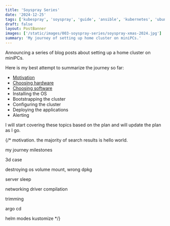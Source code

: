 ```yaml
---
title: 'Soyspray Series'
date: '2024-12-25'
tags: ['kubespray', 'soyspray', 'guide', 'ansible', 'kubernetes', 'ubuntu']
draft: false
layout: PostBanner
images: ['/static/images/003-soyspray-series/soyspray-xmas-2024.jpg']
summary: 'My journey of setting up home cluster on miniPCs.'
---
```


Announcing a series of blog posts about setting up a home cluster on miniPCs.

Here is my best attempt to summarize the journey so far:

- [Motivation](/blog/soyspray/motivation)
- [Choosing hardware](/blog/soyspray/choosing-hardware)
- [Choosing software](/blog/soyspray/choosing-software)
- Installing the OS
- Bootstrapping the cluster
- Configuring the cluster
- Deploying the applications
- Alerting


I will start covering these topics based on the plan and will update the plan as I go.

{/* motivation. the majority of search results is hello world.

my journey milestones

3d case

destroying os volume mount, wrong dpkg

server sleep

networking driver compilation

trimming

argo cd

helm modes kustomize */}